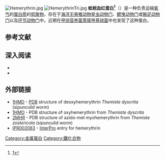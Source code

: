 {{Expand |time=2011-09-15T10:26:18+00:00 }}
[[Image:Hemerythrin.jpg|thumb]]
[[Image:HemerythrinTri.jpg|thumb]]
'''蚯蚓血红蛋白<ref>[http://www.term.gov.cn/pages/homepage/result2.jsp?id=331321&subid=10001798&subject=%E6%B0%A8%E5%9F%BA%E9%85%B8%E3%80%81%E5%A4%9A%E8%82%BD%E4%B8%8E%E8%9B%8B%E7%99%BD%E8%B4%A8&subsys=%E7%94%9F%E7%89%A9%E5%8C%96%E5%AD%A6%E4%B8%8E%E5%88%86%E5%AD%90%E7%94%9F%E7%89%A9%E5%AD%A6]{{Dead link|date=2018年6月 |bot=InternetArchiveBot |fix-attempted=no }}</ref>'''（{{lang-en|Hemerythrin}}）是一种负责运输[[氧气|氧气]]的[[蛋白质|蛋白质]]的[[低聚物|低聚物]]，存在于[[海洋无脊椎动物|海洋无脊椎动物]][[星虫动物门|星虫动物门]]、[[鳃曳动物门|鳃曳动物门]]或[[腕足动物门|腕足动物门]]以及[[环节动物门|环节动物门]]中。近期在[[甲烷营养菌|甲烷营养菌]][[荚膜甲基球菌|荚膜甲基球菌]]中也发现了这种蛋白。
==参考文献==
{{reflist}}
==深入阅读==
* {{cite journal | author=Karlsen, O.A., Ramsevik, L., Bruseth, L.J., Larsen, Ø., Brenner, A., Berven, F.S., Jensen, H.B. and Lillehaug, J.R. | title=Characterization of a prokaryotic haemerythrin from the methanotrophic bacterium ''Methylococcus capsulatus'' (Bath) | journal=FEBS J. | year=2005 | volume=272 | pages=2428–2440 | pmid=15885093 | doi=10.1111/j.1742-4658.2005.04663.x | issue=10}}
* {{cite journal | author=Stenkamp, R.E. | title=Dioxygen and hemerythrin | journal=Chem. Rev. | year=1994 | volume=94 | pages=715–726 | doi=10.1021/cr00027a008}}

==外部链接==
* [http://www.rcsb.org/pdb/cgi/explore.cgi?pdbId=1HMD 1HMD] {{Wayback|url=http://www.rcsb.org/pdb/cgi/explore.cgi?pdbId=1HMD |date=20080201021432 }} - [[Protein_Data_Bank|PDB]] structure of deoxyhemerythrin ''Themiste dyscrita'' (sipunculid worm)
* [http://www.rcsb.org/pdb/cgi/explore.cgi?pdbId=1HMO 1HMO] {{Wayback|url=http://www.rcsb.org/pdb/cgi/explore.cgi?pdbId=1HMO |date=20080201021439 }} - PDB structure of oxyhemerythrin from ''Themiste dyscrita''
* [http://www.rcsb.org/pdb/cgi/explore.cgi?pdbId=2MHR 2MHR] {{Wayback|url=http://www.rcsb.org/pdb/cgi/explore.cgi?pdbId=2MHR |date=20080201021515 }} - PDB structure of azido-met myohemerythrin from ''Themiste zostericola'' (sipunculid worm)
* [http://www.ebi.ac.uk/interpro/IEntry?ac=IPR002063 IPR002063] {{Wayback|url=http://www.ebi.ac.uk/interpro/IEntry?ac=IPR002063 |date=20210430172117 }} - [http://www.ebi.ac.uk/interpro/ InterPro] {{Wayback|url=http://www.ebi.ac.uk/interpro/ |date=20130328034955 }} entry for hemerythrin

{{铁结合蛋白}}

[[Category:金属蛋白|Category:金属蛋白]]
[[Category:鐵化合物|Category:鐵化合物]]